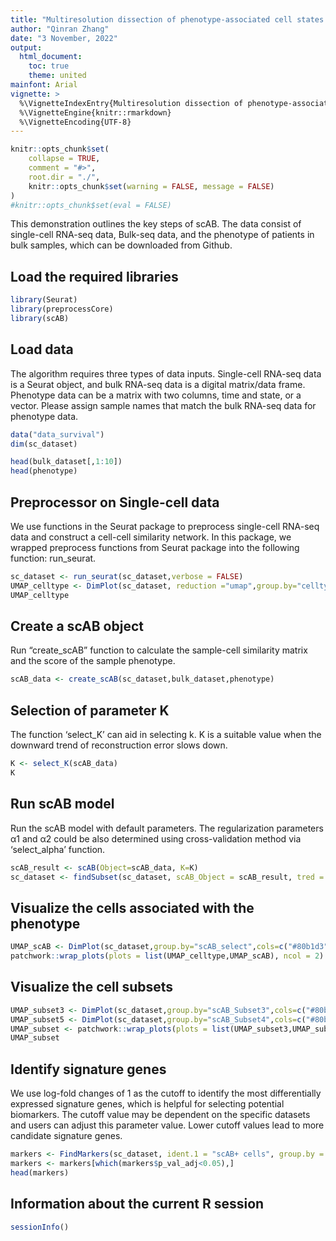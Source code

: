 ```yaml
---
title: "Multiresolution dissection of phenotype-associated cell states using scAB"
author: "Qinran Zhang"
date: "3 November, 2022"
output:
  html_document:
    toc: true
    theme: united
mainfont: Arial
vignette: >
  %\VignetteIndexEntry{Multiresolution dissection of phenotype-associated cell states using scAB}
  %\VignetteEngine{knitr::rmarkdown}
  %\VignetteEncoding{UTF-8}
---
```


```r
knitr::opts_chunk$set(
	collapse = TRUE,
	comment = "#>",
	root.dir = "./",
	knitr::opts_chunk$set(warning = FALSE, message = FALSE) 
)
#knitr::opts_chunk$set(eval = FALSE)
```

This demonstration outlines the key steps of scAB. The data consist of single-cell RNA-seq data, Bulk-seq data, and the phenotype of patients in bulk samples, which can be downloaded from Github.

## Load the required libraries

```r
library(Seurat)
library(preprocessCore)
library(scAB)
```

## Load data

The algorithm requires three types of data inputs. Single-cell RNA-seq data is a Seurat object, and bulk RNA-seq data is a digital matrix/data frame. Phenotype data can be a matrix with two columns, time and state, or a vector. Please assign sample names that match the bulk RNA-seq data for phenotype data.

```r
data("data_survival")
dim(sc_dataset)

head(bulk_dataset[,1:10])
head(phenotype)
```

## Preprocessor on Single-cell data

We use functions in the Seurat package to preprocess single-cell RNA-seq data and construct a cell-cell similarity network. In this package, we wrapped preprocess functions from Seurat package into the following function: run_seurat.

```r
sc_dataset <- run_seurat(sc_dataset,verbose = FALSE)
UMAP_celltype <- DimPlot(sc_dataset, reduction ="umap",group.by="celltype")
UMAP_celltype
```

## Create a scAB object

Run "create_scAB" function to calculate the sample-cell similarity matrix and the score of the sample phenotype.

```r
scAB_data <- create_scAB(sc_dataset,bulk_dataset,phenotype)
```

## Selection of parameter K

The function 'select_K' can aid in selecting k. K is a suitable value when the downward trend of reconstruction error slows down.

```r
K <- select_K(scAB_data)
K
```

## Run scAB model

Run the scAB model with default parameters. The regularization parameters α1 and α2 could be also determined using cross-validation method via 'select_alpha' function.

```r
scAB_result <- scAB(Object=scAB_data, K=K)
sc_dataset <- findSubset(sc_dataset, scAB_Object = scAB_result, tred = 2)
```

## Visualize the cells associated with the phenotype

```r
UMAP_scAB <- DimPlot(sc_dataset,group.by="scAB_select",cols=c("#80b1d3","red"),pt.size=0.001,order=c("scAB+ cells","Other cells"))
patchwork::wrap_plots(plots = list(UMAP_celltype,UMAP_scAB), ncol = 2)
```

## Visualize the cell subsets

```r
UMAP_subset3 <- DimPlot(sc_dataset,group.by="scAB_Subset3",cols=c("#80b1d3","red"),pt.size=0.001,order=c("scAB+ cells","Other cells"))
UMAP_subset5 <- DimPlot(sc_dataset,group.by="scAB_Subset4",cols=c("#80b1d3","red"),pt.size=0.001,order=c("scAB+ cells","Other cells"))
UMAP_subset <- patchwork::wrap_plots(plots = list(UMAP_subset3,UMAP_subset5), ncol = 2)
UMAP_subset
```

## Identify signature genes

We use log-fold changes of 1 as the cutoff to identify the most differentially expressed signature genes, which is helpful for selecting potential biomarkers. The cutoff value may be dependent on the specific datasets and users can adjust this parameter value. Lower cutoff values lead to more candidate signature genes.

```r
markers <- FindMarkers(sc_dataset, ident.1 = "scAB+ cells", group.by = 'scAB_select', logfc.threshold = 1)
markers <- markers[which(markers$p_val_adj<0.05),]
head(markers)
```

## Information about the current R session

```r
sessionInfo()
```

